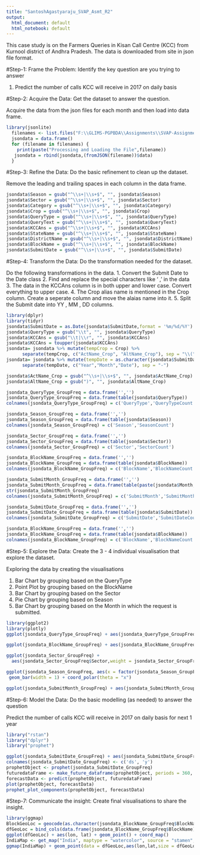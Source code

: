 ```yaml
---
title: "SantoshAgastyaraju_SVAP_Asmt_R2"
output:
  html_document: default
  html_notebook: default
---
```

This case study is on the Farmers Queries in Kisan Call Centre (KCC) from Kurnool district of Andhra Pradesh.
The data is downloaded from site in json file format.

#Step-1: Frame the Problem: Identify the key question are you trying to answer

  1. Predict the number of calls KCC will receive in 2017 on daily basis

#Step-2: Acquire the Data: Get the dataset to answer the question.
  
  Acquire the data from the json files for each month and then load into data frame.
  
```r
library(jsonlite)
  filenames <- list.files("F:\\GLIMS-PGPBDA\\Assignments\\SVAP-Assignment\\Assignment-2\\", pattern="*.json", full.names=TRUE)
  jsondata = data.frame()
  for (filename in filenames) {
    print(paste("Processing and Loading the File",filename))
   jsondata = rbind(jsondata,(fromJSON(filename))$data)
  }
```
#Step-3: Refine the Data: Do the basic refinement to clean up the dataset.

  Remove the leading and trailing spaces in each column in the data frame.
  
```r
jsondata$Season = gsub("^\\s+|\\s+$", "", jsondata$Season)
jsondata$Sector = gsub("^\\s+|\\s+$", "", jsondata$Sector)
jsondata$Category = gsub("^\\s+|\\s+$", "", jsondata$Category)
jsondata$Crop = gsub("^\\s+|\\s+$", "", jsondata$Crop)
jsondata$QueryType = gsub("^\\s+|\\s+$", "", jsondata$QueryType)
jsondata$QueryText = gsub("^\\s+|\\s+$", "", jsondata$QueryText)
jsondata$KCCAns = gsub("^\\s+|\\s+$", "", jsondata$KCCAns)
jsondata$StateName = gsub("^\\s+|\\s+$", "", jsondata$StateName)
jsondata$DistrictName = gsub("^\\s+|\\s+$", "", jsondata$DistrictName)
jsondata$BlockName = gsub("^\\s+|\\s+$", "", jsondata$BlockName)
jsondata$SubmitDate = gsub("^\\s+|\\s+$", "", jsondata$SubmitDate)
```

#Step-4: Transform the Data: Do the transformation needed for the dataset.

  Do the following transformations in the data.
    1. Convert the Submit Date to the Date class
    2. Find and replace the special characters like '\t' , '\r' in the data
    3. The data in the KCCAns column is in both upper and lower case. Convert everything to upper case.
    4. The Crop alias name is mentioned in the Crop column. Create a seperate column and move the alaias name into it.
    5. Split the Submit date into YY , MM , DD columns.
    
```r
library(dplyr)
library(tidyr)
jsondata$SubmitDate = as.Date(jsondata$SubmitDate,format = '%m/%d/%Y')
jsondata$QueryType = gsub("\\t", "", jsondata$QueryType)
jsondata$KCCAns = gsub("\\t|\\r", "", jsondata$KCCAns)
jsondata$KCCAns = toupper(jsondata$KCCAns)
jsondata= jsondata %>% mutate(tempCrop = Crop) %>%
      separate(tempCrop, c("ActName_Crop", "AltName_Crop"), sep = "\\(")
jsondata= jsondata %>% mutate(tempDate = as.character(jsondata$SubmitDate) ) %>%
      separate(tempDate, c("Year","Month","Date"), sep = "-")

jsondata$ActName_Crop = gsub("^\\s+|\\s+$", "", jsondata$ActName_Crop) 
jsondata$AltName_Crop = gsub(")", "", jsondata$AltName_Crop)

jsondata_QueryType_GroupFreq = data.frame('','')
jsondata_QueryType_GroupFreq = data.frame(table(jsondata$QueryType))
colnames(jsondata_QueryType_GroupFreq) = c('QueryType','QueryTypeCount')

jsondata_Season_GroupFreq = data.frame('','')
jsondata_Season_GroupFreq = data.frame(table(jsondata$Season))
colnames(jsondata_Season_GroupFreq) = c('Season','SeasonCount')

jsondata_Sector_GroupFreq = data.frame('','')
jsondata_Sector_GroupFreq = data.frame(table(jsondata$Sector))
colnames(jsondata_Sector_GroupFreq) = c('Sector','SectorCount')

jsondata_BlockName_GroupFreq = data.frame('','')
jsondata_BlockName_GroupFreq = data.frame(table(jsondata$BlockName))
colnames(jsondata_BlockName_GroupFreq) = c('BlockName','BlockNameCount')

jsondata_SubmitMonth_GroupFreq = data.frame('','')
jsondata_SubmitMonth_GroupFreq = data.frame(table(paste(jsondata$Month,"-",jsondata$Year)))
str(jsondata_SubmitMonth_GroupFreq)
colnames(jsondata_SubmitMonth_GroupFreq) = c('SubmitMonth','SubmitMonthCount')

jsondata_SubmitDate_GroupFreq = data.frame('','')
jsondata_SubmitDate_GroupFreq = data.frame(table(jsondata$SubmitDate))
colnames(jsondata_SubmitDate_GroupFreq) = c('SubmitDate','SubmitDateCount')

jsondata_BlockName_GroupFreq = data.frame('','')
jsondata_BlockName_GroupFreq = data.frame(table(jsondata$BlockName))
colnames(jsondata_BlockName_GroupFreq) = c('BlockName','BlockNameCount')

```

#Step-5: Explore the Data: Create the 3 - 4 individual visualisation that explore the dataset.

  Exploring the data by creating the visualisations
  
  1. Bar Chart by grouping based on the QueryType
  2. Point Plot by grouping based on the BlockName
  3. Bar Chart by grouping based on the Sector
  4. Pie Chart by grouping based on Season
  5. Bar Chart by grouping based on the Month in which the request is submitted.
  
```r
library(ggplot2)
library(plotly)
ggplot(jsondata_QueryType_GroupFreq) + aes(jsondata_QueryType_GroupFreq$QueryType,weight = jsondata_QueryType_GroupFreq$QueryTypeCount,fill=jsondata_QueryType_GroupFreq$QueryType) + geom_bar()

ggplot(jsondata_BlockName_GroupFreq) + aes(jsondata_BlockName_GroupFreq$BlockName,jsondata_BlockName_GroupFreq$BlockNameCount) +  geom_point(aes(size = jsondata_BlockName_GroupFreq$BlockNameCount))

ggplot(jsondata_Sector_GroupFreq) + 
  aes(jsondata_Sector_GroupFreq$Sector,weight = jsondata_Sector_GroupFreq$SectorCount,fill=jsondata_Sector_GroupFreq$Sector)  + geom_bar()

ggplot(jsondata_Season_GroupFreq, aes(x = factor(jsondata_Season_GroupFreq$SeasonCount), fill = factor(jsondata_Season_GroupFreq$Season))) +
 geom_bar(width = 1) + coord_polar(theta = "x") 

ggplot(jsondata_SubmitMonth_GroupFreq) + aes(jsondata_SubmitMonth_GroupFreq$SubmitMonth,weight = jsondata_SubmitMonth_GroupFreq$SubmitMonthCount,fill=jsondata_SubmitMonth_GroupFreq$SubmitMonth) + geom_bar()

```

#Step-6: Model the Data: Do the basic modelling (as needed) to answer the question

  Predict the number of calls KCC will receive in 2017 on daily basis for next 1 year
  
```r

library("rstan")
library("dplyr")
library("prophet")

ggplot(jsondata_SubmitDate_GroupFreq) + aes(jsondata_SubmitDate_GroupFreq$SubmitDate,jsondata_SubmitDate_GroupFreq$SubmitDateCount) + geom_line()
colnames(jsondata_SubmitDate_GroupFreq) <- c('ds', 'y')
prophetObject <- prophet(jsondata_SubmitDate_GroupFreq)
futuredataFrame <- make_future_dataframe(prophetObject, periods = 360, freq = 'd', include_history = TRUE )
forecastData <- predict(prophetObject, futuredataFrame)
plot(prophetObject, forecastData)
prophet_plot_components(prophetObject, forecastData)
```

#Step-7: Communicate the insight: Create final visualisations to share the insight.

```r
library(ggmap)
BlockGeoLoc = geocode(as.character(jsondata_BlockName_GroupFreq$BlockName))
dfGeoLoc = bind_cols(data.frame(jsondata_BlockName_GroupFreq$BlockName),BlockGeoLoc, jsondata_BlockName_GroupFreq)
ggplot(dfGeoLoc) + aes(lon, lat) + geom_point() + coord_map()
IndiaMap <- get_map("India", maptype = "watercolor", source = "stamen", zoom = 6)
ggmap(IndiaMap) + geom_point(data = dfGeoLoc,aes(lon,lat,size = dfGeoLoc$BlockNameCount,color = dfGeoLoc$BlockName))
```
